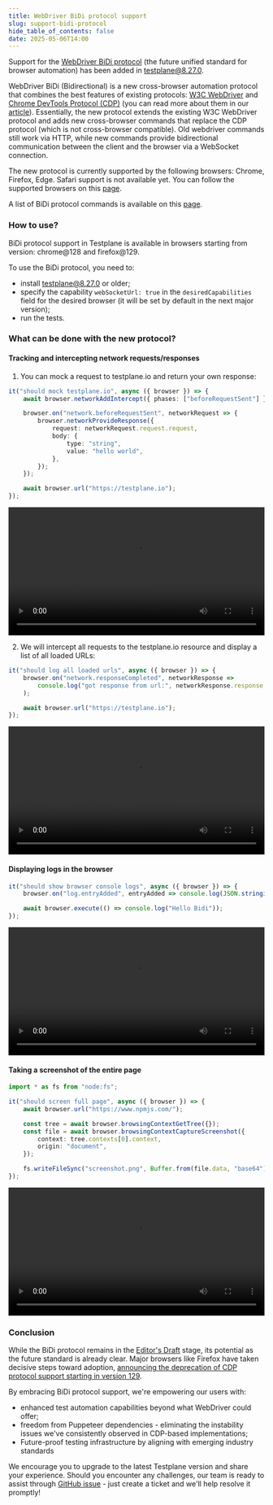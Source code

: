 ```yaml
---
title: WebDriver BiDi protocol support
slug: support-bidi-protocol
hide_table_of_contents: false
date: 2025-05-06T14:00
---
```



Support for the [WebDriver BiDi protocol][bidi] (the future unified standard for browser automation) has been added in [testplane@8.27.0][testplane@8.27.0].

<!-- truncate -->

WebDriver BiDi (Bidirectional) is a new cross-browser automation protocol that combines the best features of existing protocols: [W3C WebDriver][webdriver] and [Chrome DevTools Protocol (CDP)][cdp] (you can read more about them in our [article][webvider-vs-cdp]).
Essentially, the new protocol extends the existing W3C WebDriver protocol and adds new cross-browser commands that replace the CDP protocol (which is not cross-browser compatible).
Old webdriver commands still work via HTTP, while new commands provide bidirectional communication between the client and the browser via a WebSocket connection.

The new protocol is currently supported by the following browsers: Chrome, Firefox, Edge. Safari support is not available yet. You can follow the supported browsers on this [page][bidi-browsers-support].

A list of BiDi protocol commands is available on this [page][bidi-commands].

### How to use?

<Admonition type="warning">
    BiDi protocol support in Testplane is available in browsers starting from version: chrome@128
    and firefox@129.
</Admonition>

To use the BiDi protocol, you need to:

-   install testplane@8.27.0 or older;
-   specify the capability `webSocketUrl: true` in the `desiredCapabilities` field for the desired browser (it will be set by default in the next major version);
-   run the tests.

### What can be done with the new protocol?

#### Tracking and intercepting network requests/responses

1. You can mock a request to testplane.io and return your own response:

```typescript
it("should mock testplane.io", async ({ browser }) => {
    await browser.networkAddIntercept({ phases: ["beforeRequestSent"] });

    browser.on("network.beforeRequestSent", networkRequest => {
        browser.networkProvideResponse({
            request: networkRequest.request.request,
            body: {
                type: "string",
                value: "hello world",
            },
        });
    });

    await browser.url("https://testplane.io");
});
```

<video src={mockNetworkRequestExampleUrl} width="100%" controls="controls">
    Your browser does not support the video tag.
    <a href="video/blog/bidi/mock-network-request-example.mp4">Download the video</a>.
</video>

2. We will intercept all requests to the testplane.io resource and display a list of all loaded URLs:

```typescript
it("should log all loaded urls", async ({ browser }) => {
    browser.on("network.responseCompleted", networkResponse =>
        console.log("got response from url:", networkResponse.response.url),
    );

    await browser.url("https://testplane.io");
});
```

<video src={networkResponsesExampleUrl} width="100%" controls="controls">
    Your browser does not support the video tag.
    <a href="video/blog/bidi/network-responses-example.mp4">Download the video</a>.
</video>

#### Displaying logs in the browser

```typescript
it("should show browser console logs", async ({ browser }) => {
    browser.on("log.entryAdded", entryAdded => console.log(JSON.stringify(entryAdded, null, 4)));

    await browser.execute(() => console.log("Hello Bidi"));
});
```

<video src={browserLogsExampleUrl} width="100%" controls="controls">
    Your browser does not support the video tag.
    <a href="video/blog/bidi/browser-logs-example.mp4">Download the video</a>.
</video>

#### Taking a screenshot of the entire page

```typescript
import * as fs from "node:fs";

it("should screen full page", async ({ browser }) => {
    await browser.url("https://www.npmjs.com/");

    const tree = await browser.browsingContextGetTree({});
    const file = await browser.browsingContextCaptureScreenshot({
        context: tree.contexts[0].context,
        origin: "document",
    });

    fs.writeFileSync("screenshot.png", Buffer.from(file.data, "base64"));
});
```

<video src={screenFullPageExampleUrl} width="100%" controls="controls">
    Your browser does not support the video tag.
    <a href="video/blog/bidi/screen-full-page-example.mp4">Download the video</a>.
</video>

### Conclusion

While the BiDi protocol remains in the [Editor's Draft][editors-draft] stage, its potential as the future standard is already clear.
Major browsers like Firefox have taken decisive steps toward adoption, [announcing the deprecation of CDP protocol support starting in version 129][ff-deprecate-cdp].

By embracing BiDi protocol support, we're empowering our users with:

-   enhanced test automation capabilities beyond what WebDriver could offer;
-   freedom from Puppeteer dependencies - eliminating the instability issues we've consistently observed in CDP-based implementations;
-   Future-proof testing infrastructure by aligning with emerging industry standards

We encourage you to upgrade to the latest Testplane version and share your experience. Should you encounter any challenges, our team is ready to assist through [GitHub issue][gh-issues] - just create a ticket and we'll help resolve it promptly!

[testplane@8.27.0]: https://github.com/gemini-testing/testplane/releases/tag/v8.27.0
[bidi]: https://w3c.github.io/webdriver-bidi/
[webdriver]: https://www.w3.org/TR/webdriver1/
[cdp]: https://chromedevtools.github.io/devtools-protocol/
[webvider-vs-cdp]: https://testplane.io/ru/docs/v8/reference/webdriver-vs-cdp/
[bidi-browsers-support]: https://wpt.fyi/results/webdriver/tests/bidi?label=master&label=stable&aligned
[bidi-commands]: https://webdriver.io/docs/api/webdriverBidi
[editors-draft]: https://www.w3.org/standards/types/#ED
[ff-deprecate-cdp]: https://fxdx.dev/deprecating-cdp-support-in-firefox-embracing-the-future-with-webdriver-bidi/
[puppeteer]: https://pptr.dev/
[gh-issues]: https://github.com/gemini-testing/testplane/issues
